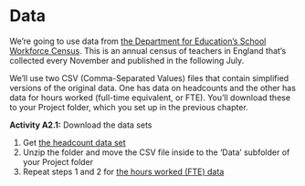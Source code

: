 # Data

We're going to use data from [the Department for Education's School Workforce Census](https://www.gov.uk/government/statistics/school-workforce-in-england-november-2016). This is an annual census of teachers in England that's collected every November and published in the following July.

We'll use two CSV (Comma-Separated Values) files that contain simplified versions of the original data. One has data on headcounts and the other has data for hours worked (full-time equivalent, or FTE). You'll download these to your Project folder, which you set up in the previous chapter.

<div class="activity"><b>Activity A2.1:</b> Download the data sets

1. Get [the headcount data set](https://minhaskamal.github.io/DownGit/#/home?url=https://github.com/dfe-analytical-services/r-training-course/tree/master/data/swfc_2016_headcount.csv)
2. Unzip the folder and move the CSV file inside to the 'Data' subfolder of your Project folder
3. Repeat steps 1 and 2 for [the hours worked (FTE) data](https://minhaskamal.github.io/DownGit/#/home?url=https://github.com/dfe-analytical-services/r-training-course/tree/master/data/swfc_2016_fte.csv)
</div>
